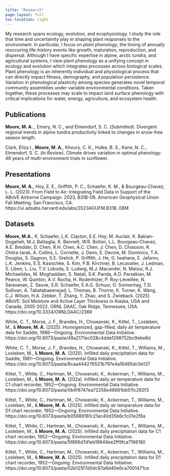 ```yaml
---
title: "Research"
page-layout: full
toc-location: right
---
```


My research spans ecology, evolution, and ecophysiology. I study the role that time and uncertainity play in shaping plant responses to the environment. In particular, I focus on *plant phenology*, the timing of annually reoccuring life-history events like growth, maturation, reproduction, and dispersal. Although I have specific expertise in alpine, arctic tundra, and agricultural systems, I view plant phenology as a unifying concept in ecology and evolution which integrates processes across biological scales. Plant phenology is an inherently individual and physiological process that can directly impact fitness, demography, and population persistence. Variation in phenological plasticity among species generates novel temporal community assemblies under variable environmental conditions. Taken together, these processes may scale to impact land surface phenology with critical implications for water, energy, agriculture, and ecosystem health.

## Publications  
**Moore, M. A.**., Emery, N. C., and Elmendorf, S. C. (*Submitted*). Divergent regional trends in alpine tundra productivity linked to changes in snow-free season length.  

Clark, Eliza I., **Moore, M. A.**, Khoury, C. K., Hulke, B. S., Kane, N. C., Elmendorf, S. C. (*In Review*). Climate drives variation in optimal phenology: 46 years of multi-environment trials in sunflower.  

## Presentations
**Moore, M. A.**, Hoy, E. E., Griffith, P. C., Schaefer, K. M., & Bourgeau-Chavez, L. L. (2023). From Field to Air: Integrating Field Data in Support of the ABoVE Airborne Campaign. 2023, B31B-08. *American Geophysical Union* Fall Meeting. San Francisco, CA. https://ui.adsabs.harvard.edu/abs/2023AGUFM.B31B..08M  

## Datasets  
**Moore, M.A.**, K. Schaefer, L.K. Clayton, E.E. Hoy, M. Auclair, K. Bakian-Dogaheh, M.J. Battaglia, K. Bennett, W.R. Bolton, L.L. Bourgeau-Chavez, A.E. Bredder, D. Chen, R.H. Chen, A.C. Chen, J. Chen, D. Chiasson, R. Chitra-tarak, A. Collins, L. Cornette, J. Dann, E. Devoie, M. Dominico, T.A. Douglas, S. Gagnon, S.E. Grelick, P. Griffith, J. He, G. Iwahana, E. Jafarov, L.K. Jenkins, E.S. Kasischke, S. Kim, P.B. Kirchner, B. Lecavalier, J. Ledman, S. Liben, L. Liu, T.V. Loboda, S. Ludwig, M.J. Macander, N. Matsui, R.J. Michaelides, M. Moghaddam, S. Natali, S.K. Panda, A.D. Parsekian, M. Pearce, W. Quinton, A.V. Rocha, H. Rodenhizer, P. Roy-Léveillée, N. Saravanan, Z. Sauve, S.R. Schaefer, E.A.G. Schuur, O. Sonnentag, T.D. Sullivan, A. Tabatabaeenejad, L. Thomas, B. Thorne, K. Turner, K. Wang, C.J. Wilson, H.A. Zebker, T. Zhang, Y. Zhao, and S. Zwieback. (2025). ABoVE: Soil Moisture and Active Layer Thickness in Alaska, USA and Canada, 2005-2022. ORNL DAAC, Oak Ridge, Tennessee, USA. https://doi.org/10.3334/ORNLDAAC/2369  

White, C. T., Morse, J. F., Brandes, H., Chowanski, K., Kittel, T., Losleben, M., & **Moore, M. A.** (2025). Homogenized, gap-filled, daily air temperature data for Saddle, 1986—Ongoing. Environmental Data Initiative. https://doi.org/10.6073/pasta/49a2171ec028c4ddef298752bc9ebe8d      

White, C. T., Morse, J. F., Brandes, H., Chowanski, K., Kittel, T., Williams, M., Losleben, M., & **Moore, M. A.** (2025). Infilled daily precipitation data for Saddle, 1981—Ongoing. Environmental Data Initiative. https://doi.org/10.6073/pasta/8caa444276521b797e4a16485dc0e137  

Kittel, T., White, C., Hartman, M., Chowanski, K., Ackerman, T., Williams, M., Losleben, M., & **Moore, M. A.** (202a). Infilled daily air temperature data for C1 chart recorder, 1952—Ongoing. Environmental Data Initiative. https://doi.org/10.6073/pasta/0b4f8747ea72258e46681bb511c262f3    

Kittel, T., White, C., Hartman, M., Chowanski, K., Ackerman, T., Williams, M., Losleben, M., & **Moore, M. A.** (2025). Infilled daily air temperature data for D1 chart recorder, 1952—Ongoing. Environmental Data Initiative. https://doi.org/10.6073/pasta/b05689181c21ac40d35b6c1c01e2f8a    

Kittel, T., White, C., Hartman, M., Chowanski, K., Ackerman, T., Williams, M., Losleben, M., & **Moore, M. A.** (2025). Infilled daily precipitation data for C1 chart recorder, 1952—Ongoing. Environmental Data Initiative. https://doi.org/10.6073/pasta/5f896d7d1eb19649ee2ff9fca7166160    

Kittel, T., White, C., Hartman, M., Chowanski, K., Ackerman, T., Williams, M., Losleben, M., & **Moore, M. A.** (2025). Infilled daily precipitation data for D1 chart recorder, 1952—Ongoing. Environmental Data Initiative. https://doi.org/10.6073/pasta/02b125f7d0dc87a6d40e6ca7001471ce  

